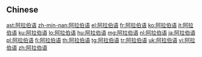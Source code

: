 {{also|阿拉伯語}}
==Chinese==
{{zh-see|阿拉伯語}}

[[ast:阿拉伯语]]
[[zh-min-nan:阿拉伯语]]
[[el:阿拉伯语]]
[[fr:阿拉伯语]]
[[ko:阿拉伯语]]
[[it:阿拉伯语]]
[[ku:阿拉伯语]]
[[lo:阿拉伯语]]
[[hu:阿拉伯语]]
[[mg:阿拉伯语]]
[[nl:阿拉伯语]]
[[ja:阿拉伯语]]
[[pl:阿拉伯语]]
[[fi:阿拉伯语]]
[[th:阿拉伯语]]
[[tg:阿拉伯语]]
[[tr:阿拉伯语]]
[[uk:阿拉伯语]]
[[vi:阿拉伯语]]
[[zh:阿拉伯语]]